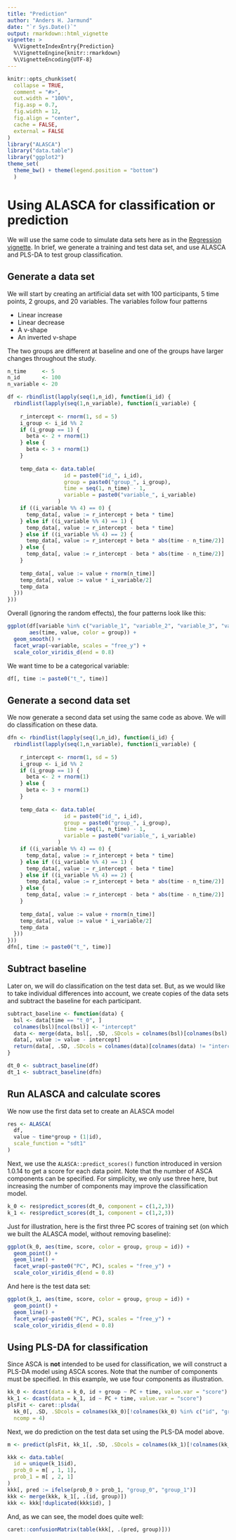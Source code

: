 ```yaml
---
title: "Prediction"
author: "Anders H. Jarmund"
date: "`r Sys.Date()`"
output: rmarkdown::html_vignette
vignette: >
  %\VignetteIndexEntry{Prediction}
  %\VignetteEngine{knitr::rmarkdown}
  %\VignetteEncoding{UTF-8}
---
```


```r
knitr::opts_chunk$set(
  collapse = TRUE,
  comment = "#>",
  out.width = "100%", 
  fig.asp = 0.7,
  fig.width = 12,
  fig.align = "center",
  cache = FALSE,
  external = FALSE
)
library("ALASCA")
library("data.table")
library("ggplot2")
theme_set(
  theme_bw() + theme(legend.position = "bottom")
  )
```

# Using ALASCA for classification or prediction

<script src="js/hideOutput.js"></script>
<style>
.showopt {
  background-color: #004c93;
  color: #FFFFFF; 
  width: 150px;
  height: 20px;
  text-align: center;
  vertical-align: middle !important;
  float: left;
  font-family: sans-serif;
  border-radius: 8px;
}

.showopt:hover {
    background-color: #dfe4f2;
    color: #004c93;
}

.showopttext::before{
  content: "Show/Hide Source"
}

pre.plot {
  background-color: white !important;
}
</style>

We will use the same code to simulate data sets here as in the [Regression vignette](articles/regression.html). In brief, we generate a training and test data set, and use ALASCA and PLS-DA to test group classification.

## Generate a data set

We will start by creating an artificial data set with 100 participants, 5 time points, 2 groups, and 20 variables. The variables follow four patterns

* Linear increase
* Linear decrease
* A v-shape
* An inverted v-shape

The two groups are different at baseline and one of the groups have larger changes throughout the study.

<div class="fold s o">
```r
n_time     <- 5
n_id       <- 100
n_variable <- 20

df <- rbindlist(lapply(seq(1,n_id), function(i_id) {
  rbindlist(lapply(seq(1,n_variable), function(i_variable) {
    
    r_intercept <- rnorm(1, sd = 5)
    i_group <- i_id %% 2
    if (i_group == 1) {
      beta <- 2 + rnorm(1)
    } else {
      beta <- 3 + rnorm(1)
    }
    
    temp_data <- data.table(
                  id = paste0("id_", i_id),
                  group = paste0("group_", i_group),
                  time = seq(1, n_time) - 1,
                  variable = paste0("variable_", i_variable)
                )
    if ((i_variable %% 4) == 0) {
      temp_data[, value := r_intercept + beta * time]
    } else if ((i_variable %% 4) == 1) {
      temp_data[, value := r_intercept - beta * time]
    } else if ((i_variable %% 4) == 2) {
      temp_data[, value := r_intercept + beta * abs(time - n_time/2)]
    } else {
      temp_data[, value := r_intercept - beta * abs(time - n_time/2)]
    }
    
    temp_data[, value := value + rnorm(n_time)]
    temp_data[, value := value * i_variable/2]
    temp_data
  }))
}))
```
</div>

Overall (ignoring the random effects), the four patterns look like this:

```r
ggplot(df[variable %in% c("variable_1", "variable_2", "variable_3", "variable_4"),],
       aes(time, value, color = group)) +
  geom_smooth() +
  facet_wrap(~variable, scales = "free_y") +
  scale_color_viridis_d(end = 0.8)
```

We want time to be a categorical variable:

```r
df[, time := paste0("t_", time)]
```

## Generate a second data set

We now generate a second data set using the same code as above. We will do classification on these data.

<div class="fold s o">
```r
dfn <- rbindlist(lapply(seq(1,n_id), function(i_id) {
  rbindlist(lapply(seq(1,n_variable), function(i_variable) {
    
    r_intercept <- rnorm(1, sd = 5)
    i_group <- i_id %% 2
    if (i_group == 1) {
      beta <- 2 + rnorm(1)
    } else {
      beta <- 3 + rnorm(1)
    }
    
    temp_data <- data.table(
                  id = paste0("id_", i_id),
                  group = paste0("group_", i_group),
                  time = seq(1, n_time) - 1,
                  variable = paste0("variable_", i_variable)
                )
    if ((i_variable %% 4) == 0) {
      temp_data[, value := r_intercept + beta * time]
    } else if ((i_variable %% 4) == 1) {
      temp_data[, value := r_intercept - beta * time]
    } else if ((i_variable %% 4) == 2) {
      temp_data[, value := r_intercept + beta * abs(time - n_time/2)]
    } else {
      temp_data[, value := r_intercept - beta * abs(time - n_time/2)]
    }
    
    temp_data[, value := value + rnorm(n_time)]
    temp_data[, value := value * i_variable/2]
    temp_data
  }))
}))
dfn[, time := paste0("t_", time)]
```
</div>

## Subtract baseline

Later on, we will do classification on the test data set. But, as we would like to take individual differences into account, we create copies of the data sets and subtract the baseline for each participant.

<div class="fold s o">
```r
subtract_baseline <- function(data) {
  bsl <- data[time == "t_0", ]
  colnames(bsl)[ncol(bsl)] <- "intercept"
  data <- merge(data, bsl[, .SD, .SDcols = colnames(bsl)[colnames(bsl) != "time"]])
  data[, value := value - intercept]
  return(data[, .SD, .SDcols = colnames(data)[colnames(data) != "intercept"]])
}

dt_0 <- subtract_baseline(df)
dt_1 <- subtract_baseline(dfn)
```
</div>

## Run ALASCA and calculate scores

We now use the first data set to create an ALASCA model

<div class="fold s o">
```r
res <- ALASCA(
  df,
  value ~ time*group + (1|id),
  scale_function = "sdt1"
)
```
</div>

Next, we use the `ALASCA::predict_scores()` function introduced in version 1.0.14 to get a score for each data point. Note that the number of ASCA components can be specified. For simplicity, we only use three here, but increasing the number of components may improve the classification model.

<div class="fold s o">
```r
k_0 <- res$predict_scores(dt_0, component = c(1,2,3))
k_1 <- res$predict_scores(dt_1, component = c(1,2,3))
```
</div>

Just for illustration, here is the first three PC scores of training set (on which we built the ALASCA model, without removing baseline):

<div class="fold s o">
```r
ggplot(k_0, aes(time, score, color = group, group = id)) +
  geom_point() +
  geom_line() +
  facet_wrap(~paste0("PC", PC), scales = "free_y") +
  scale_color_viridis_d(end = 0.8)
```
</div>

And here is the test data set:

<div class="fold s o">
```r
ggplot(k_1, aes(time, score, color = group, group = id)) +
  geom_point() +
  geom_line() +
  facet_wrap(~paste0("PC", PC), scales = "free_y") +
  scale_color_viridis_d(end = 0.8)
```
</div>

## Using PLS-DA for classification

Since ASCA is **not** intended to be used for classification, we will construct a PLS-DA model using ASCA scores. Note that the number of components must be specified. In this example, we use four components as illustration.

<div class="fold s o">
```r
kk_0 <- dcast(data = k_0, id + group ~ PC + time, value.var = "score")
kk_1 <- dcast(data = k_1, id ~ PC + time, value.var = "score")
plsFit <- caret::plsda(
  kk_0[, .SD, .SDcols = colnames(kk_0)[!colnames(kk_0) %in% c("id", "group")]], factor(kk_0$group),
  ncomp = 4)
```
</div>

Next, we do prediction on the test data set using the PLS-DA model above.

<div class="fold s o">
```r
m <- predict(plsFit, kk_1[, .SD, .SDcols = colnames(kk_1)[!colnames(kk_1) %in% c("id", "group")]], type = "prob")

kkk <- data.table(
  id = unique(k_1$id),
  prob_0 = m[ , 1, 1],
  prob_1 = m[ , 2, 1]
)
kkk[, pred := ifelse(prob_0 > prob_1, "group_0", "group_1")]
kkk <- merge(kkk, k_1[, .(id, group)])
kkk <- kkk[!duplicated(kkk$id), ]
```
</div>

And, as we can see, the model does quite well:

```r
caret::confusionMatrix(table(kkk[, .(pred, group)]))
```
